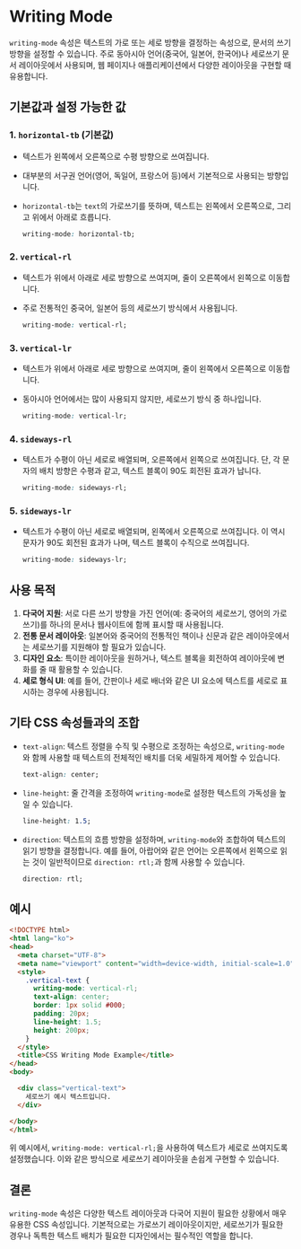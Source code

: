# Writing Mode

`writing-mode` 속성은 텍스트의 가로 또는 세로 방향을 결정하는 속성으로, 문서의 쓰기 방향을 설정할 수 있습니다. 주로 동아시아 언어(중국어, 일본어, 한국어)나 세로쓰기 문서 레이아웃에서 사용되며, 웹 페이지나 애플리케이션에서 다양한 레이아웃을 구현할 때 유용합니다.

## 기본값과 설정 가능한 값

### 1. `horizontal-tb` (기본값)
- 텍스트가 왼쪽에서 오른쪽으로 수평 방향으로 쓰여집니다.
- 대부분의 서구권 언어(영어, 독일어, 프랑스어 등)에서 기본적으로 사용되는 방향입니다.
- `horizontal-tb`는 `text`의 가로쓰기를 뜻하며, 텍스트는 왼쪽에서 오른쪽으로, 그리고 위에서 아래로 흐릅니다.
  
  ```css
  writing-mode: horizontal-tb;
  ```

### 2. `vertical-rl`
- 텍스트가 위에서 아래로 세로 방향으로 쓰여지며, 줄이 오른쪽에서 왼쪽으로 이동합니다.
- 주로 전통적인 중국어, 일본어 등의 세로쓰기 방식에서 사용됩니다.
  
  ```css
  writing-mode: vertical-rl;
  ```

### 3. `vertical-lr`
- 텍스트가 위에서 아래로 세로 방향으로 쓰여지며, 줄이 왼쪽에서 오른쪽으로 이동합니다.
- 동아시아 언어에서는 많이 사용되지 않지만, 세로쓰기 방식 중 하나입니다.
  
  ```css
  writing-mode: vertical-lr;
  ```

### 4. `sideways-rl`
- 텍스트가 수평이 아닌 세로로 배열되며, 오른쪽에서 왼쪽으로 쓰여집니다. 단, 각 문자의 배치 방향은 수평과 같고, 텍스트 블록이 90도 회전된 효과가 납니다.
  
  ```css
  writing-mode: sideways-rl;
  ```

### 5. `sideways-lr`
- 텍스트가 수평이 아닌 세로로 배열되며, 왼쪽에서 오른쪽으로 쓰여집니다. 이 역시 문자가 90도 회전된 효과가 나며, 텍스트 블록이 수직으로 쓰여집니다.
  
  ```css
  writing-mode: sideways-lr;
  ```

## 사용 목적

1. **다국어 지원**: 서로 다른 쓰기 방향을 가진 언어(예: 중국어의 세로쓰기, 영어의 가로쓰기)를 하나의 문서나 웹사이트에 함께 표시할 때 사용됩니다.
2. **전통 문서 레이아웃**: 일본어와 중국어의 전통적인 책이나 신문과 같은 레이아웃에서는 세로쓰기를 지원해야 할 필요가 있습니다.
3. **디자인 요소**: 특이한 레이아웃을 원하거나, 텍스트 블록을 회전하여 레이아웃에 변화를 줄 때 활용할 수 있습니다.
4. **세로 형식 UI**: 예를 들어, 간판이나 세로 배너와 같은 UI 요소에 텍스트를 세로로 표시하는 경우에 사용됩니다.

## 기타 CSS 속성들과의 조합

- `text-align`: 텍스트 정렬을 수직 및 수평으로 조정하는 속성으로, `writing-mode`와 함께 사용할 때 텍스트의 전체적인 배치를 더욱 세밀하게 제어할 수 있습니다.
  
  ```css
  text-align: center;
  ```

- `line-height`: 줄 간격을 조정하여 `writing-mode`로 설정한 텍스트의 가독성을 높일 수 있습니다.
  
  ```css
  line-height: 1.5;
  ```

- `direction`: 텍스트의 흐름 방향을 설정하며, `writing-mode`와 조합하여 텍스트의 읽기 방향을 결정합니다. 예를 들어, 아랍어와 같은 언어는 오른쪽에서 왼쪽으로 읽는 것이 일반적이므로 `direction: rtl;`과 함께 사용할 수 있습니다.

  ```css
  direction: rtl;
  ```

## 예시

```html
<!DOCTYPE html>
<html lang="ko">
<head>
  <meta charset="UTF-8">
  <meta name="viewport" content="width=device-width, initial-scale=1.0">
  <style>
    .vertical-text {
      writing-mode: vertical-rl;
      text-align: center;
      border: 1px solid #000;
      padding: 20px;
      line-height: 1.5;
      height: 200px;
    }
  </style>
  <title>CSS Writing Mode Example</title>
</head>
<body>

  <div class="vertical-text">
    세로쓰기 예시 텍스트입니다.
  </div>

</body>
</html>
```

위 예시에서, `writing-mode: vertical-rl;`을 사용하여 텍스트가 세로로 쓰여지도록 설정했습니다. 이와 같은 방식으로 세로쓰기 레이아웃을 손쉽게 구현할 수 있습니다.

## 결론

`writing-mode` 속성은 다양한 텍스트 레이아웃과 다국어 지원이 필요한 상황에서 매우 유용한 CSS 속성입니다. 기본적으로는 가로쓰기 레이아웃이지만, 세로쓰기가 필요한 경우나 독특한 텍스트 배치가 필요한 디자인에서는 필수적인 역할을 합니다.